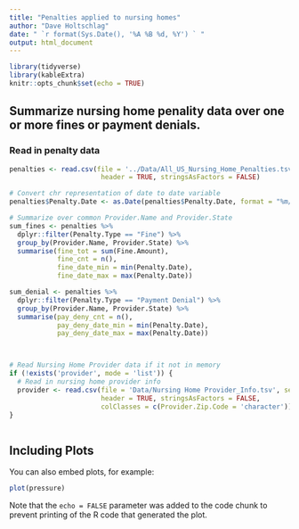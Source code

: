 ```yaml
---
title: "Penalties applied to nursing homes"
author: "Dave Holtschlag"
date: " `r format(Sys.Date(), '%A %B %d, %Y') ` "
output: html_document
---
```


```r
library(tidyverse)
library(kableExtra)
knitr::opts_chunk$set(echo = TRUE)
```

## Summarize nursing home penality data over one or more fines or payment denials.


### Read in penalty data

```r

penalties <- read.csv(file = '../Data/All_US_Nursing_Home_Penalties.tsv', sep='\t',
                       header = TRUE, stringsAsFactors = FALSE)

# Convert chr representation of date to date variable
penalties$Penalty.Date <- as.Date(penalties$Penalty.Date, format = "%m/%d/%Y")

# Summarize over common Provider.Name and Provider.State
sum_fines <- penalties %>% 
  dplyr::filter(Penalty.Type == "Fine") %>% 
  group_by(Provider.Name, Provider.State) %>% 
  summarise(fine_tot = sum(Fine.Amount),
            fine_cnt = n(),
            fine_date_min = min(Penalty.Date),
            fine_date_max = max(Penalty.Date))

sum_denial <- penalties %>% 
  dplyr::filter(Penalty.Type == "Payment Denial") %>% 
  group_by(Provider.Name, Provider.State) %>% 
  summarise(pay_deny_cnt = n(),
            pay_deny_date_min = min(Penalty.Date),
            pay_deny_date_max = max(Penalty.Date))



# Read Nursing Home Provider data if it not in memory
if (!exists('provider', mode = 'list')) {
  # Read in nursing home provider info
  provider <- read.csv(file = 'Data/Nursing Home Provider_Info.tsv', sep='\t',
                       header = TRUE, stringsAsFactors = FALSE,
                       colClasses = c(Provider.Zip.Code = 'character'))
}



```

## Including Plots

You can also embed plots, for example:

```r
plot(pressure)
```

Note that the `echo = FALSE` parameter was added to the code chunk to prevent printing of the R code that generated the plot.
